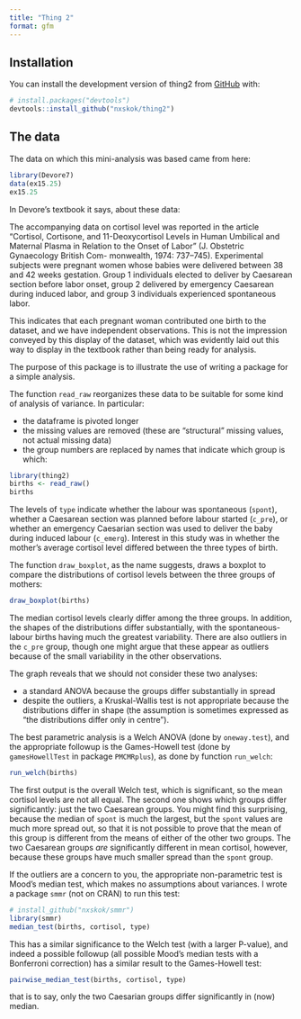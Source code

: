 ```yaml
---
title: "Thing 2"
format: gfm
---
```


## Installation

You can install the development version of thing2 from [GitHub](https://github.com/) with:

``` r
# install.packages("devtools")
devtools::install_github("nxskok/thing2")
```

## The data

The data on which this mini-analysis was based came from here:

```r
library(Devore7)
data(ex15.25)
ex15.25
```

In Devore's textbook it says, about these data:

The accompanying data on cortisol level was reported in the
article “Cortisol, Cortisone, and 11-Deoxycortisol Levels in
Human Umbilical and Maternal Plasma in Relation to the
Onset of Labor” (J. Obstetric Gynaecology British Com-
monwealth, 1974: 737–745). Experimental subjects were
pregnant women whose babies were delivered between 38
and 42 weeks gestation. Group 1 individuals elected to
deliver by Caesarean section before labor onset, group 2
delivered by emergency Caesarean during induced labor,
and group 3 individuals experienced spontaneous labor.

This indicates that each pregnant woman contributed one birth to the dataset, and we
have independent observations. This is not the impression conveyed by this
display of the dataset, which was evidently laid out this way to display in the 
textbook rather than being ready for analysis.

The purpose of this package is to illustrate the use of writing a package for a simple analysis.

The function `read_raw` reorganizes these data to be suitable for some kind of analysis
of variance. In particular:

- the dataframe is pivoted longer
- the missing values are removed (these are "structural" missing values, not actual missing data)
- the group numbers are replaced by names that indicate which group is which:

```r
library(thing2)
births <- read_raw()
births
```

The levels of `type` indicate whether the labour was spontaneous (`spont`), whether a Caesarean section was 
planned before labour started (`c_pre`), or whether an emergency Caesarian section was used to deliver the baby during induced labour (`c_emerg`). Interest in this study was in whether the mother's average cortisol level differed between the three types of birth.

The function `draw_boxplot`, as the name suggests, draws a boxplot to compare the distributions of cortisol levels between the three groups of mothers:

```r
draw_boxplot(births)
```

The median cortisol levels clearly differ among the three groups. In addition, the shapes of the distributions differ
substantially, with the spontaneous-labour births having much the greatest variability. There are also outliers
in the `c_pre` group, though one might argue that these appear as outliers
 because of the small variability in the other observations.

The graph reveals that we should not consider
 these two analyses:
 
- a standard ANOVA because the groups differ substantially in spread
- despite the outliers, a Kruskal-Wallis test is not appropriate because the distributions differ in shape (the assumption is sometimes expressed as "the distributions differ only in centre").

The best parametric analysis is a Welch ANOVA (done by `oneway.test`), and the appropriate followup is the Games-Howell test (done by `gamesHowellTest` in package `PMCMRplus`), as done by function `run_welch`:

```r
run_welch(births)
```

The first output is the overall Welch test, which is significant, so the mean cortisol levels are not all equal. The second one 
shows which groups differ significantly: just the two Caesarean groups. You might find this surprising, because the median of `spont` is much the largest, but the `spont`  values are much more spread out, so that it is not possible to prove that the mean of this group is different from the means of either of the other two groups. The two Caesarean groups *are* significantly different in mean cortisol, however, because these groups have much smaller spread than the `spont` group.

If the outliers are a concern to you, the appropriate non-parametric test is Mood's median test, which makes no assumptions about variances. I wrote a package `smmr` (not on CRAN) to run this test:

```r
# install_github("nxskok/smmr")
library(smmr)
median_test(births, cortisol, type)
```

This has a similar significance to the Welch test (with a larger P-value), and indeed a possible followup (all possible Mood's median tests with a Bonferroni correction) has a similar result to the Games-Howell test:

```r
pairwise_median_test(births, cortisol, type)
```

that is to say, only the two Caesarian groups differ significantly in (now) median.

